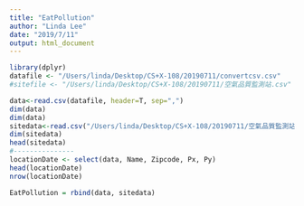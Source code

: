 ```yaml
---
title: "EatPollution"
author: "Linda Lee"
date: "2019/7/11"
output: html_document
---
```


```r
library(dplyr)
datafile <- "/Users/linda/Desktop/CS+X-108/20190711/convertcsv.csv"
#sitefile <- "/Users/linda/Desktop/CS+X-108/20190711/空氣品質監測站.csv"

data<-read.csv(datafile, header=T, sep=",")
dim(data)
dim(data)
sitedata<-read.csv("/Users/linda/Desktop/CS+X-108/20190711/空氣品質監測站.csv", header=T, sep=",")
dim(sitedata)
head(sitedata)
#---------------
locationDate <- select(data, Name, Zipcode, Px, Py)
head(locationDate)
nrow(locationDate)

EatPollution = rbind(data, sitedata)
```


